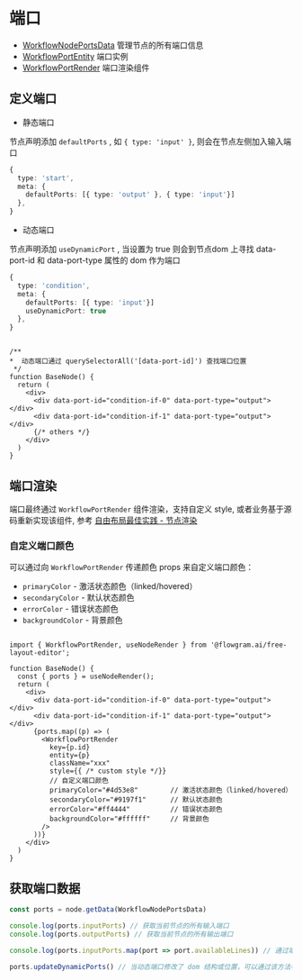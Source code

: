 # 端口

- [WorkflowNodePortsData](https://github.com/bytedance/flowgram.ai/blob/main/packages/canvas-engine/free-layout-core/src/entity-datas/workflow-node-ports-data.ts) 管理节点的所有端口信息
- [WorkflowPortEntity](https://github.com/bytedance/flowgram.ai/blob/main/packages/canvas-engine/free-layout-core/src/entities/workflow-port-entity.ts) 端口实例
- [WorkflowPortRender](https://github.com/bytedance/flowgram.ai/blob/main/packages/plugins/free-lines-plugin/src/components/workflow-port-render/index.tsx) 端口渲染组件


## 定义端口

- 静态端口

节点声明添加 `defaultPorts` , 如 `{ type: 'input' }`, 则会在节点左侧加入输入端口

```ts pure title="node-registries.ts"
{
  type: 'start',
  meta: {
    defaultPorts: [{ type: 'output' }, { type: 'input'}]
  },
}
```

- 动态端口

节点声明添加 `useDynamicPort` , 当设置为 true 则会到节点dom 上寻找 data-port-id 和 data-port-type 属性的 dom 作为端口


```ts pure title="node-registries.ts"
{
  type: 'condition',
  meta: {
    defaultPorts: [{ type: 'input'}]
    useDynamicPort: true
  },
}

```

```tsx pure

/**
*  动态端口通过 querySelectorAll('[data-port-id]') 查找端口位置
 */
function BaseNode() {
  return (
    <div>
      <div data-port-id="condition-if-0" data-port-type="output"></div>
      <div data-port-id="condition-if-1" data-port-type="output"></div>
      {/* others */}
    </div>
  )
}
```

## 端口渲染

端口最终通过 `WorkflowPortRender` 组件渲染，支持自定义 style, 或者业务基于源码重新实现该组件, 参考 [自由布局最佳实践 - 节点渲染](https://github.com/bytedance/flowgram.ai/blob/main/apps/demo-free-layout/src/components/base-node/node-wrapper.tsx)

### 自定义端口颜色

可以通过向 `WorkflowPortRender` 传递颜色 props 来自定义端口颜色：

- `primaryColor` - 激活状态颜色（linked/hovered）
- `secondaryColor` - 默认状态颜色
- `errorColor` - 错误状态颜色
- `backgroundColor` - 背景颜色

```tsx pure

import { WorkflowPortRender, useNodeRender } from '@flowgram.ai/free-layout-editor';

function BaseNode() {
  const { ports } = useNodeRender();
  return (
    <div>
      <div data-port-id="condition-if-0" data-port-type="output"></div>
      <div data-port-id="condition-if-1" data-port-type="output"></div>
      {ports.map((p) => (
        <WorkflowPortRender
          key={p.id}
          entity={p}
          className="xxx"
          style={{ /* custom style */}}
          // 自定义端口颜色
          primaryColor="#4d53e8"        // 激活状态颜色（linked/hovered）
          secondaryColor="#9197f1"      // 默认状态颜色
          errorColor="#ff4444"          // 错误状态颜色
          backgroundColor="#ffffff"     // 背景颜色
        />
      ))}
    </div>
  )
}
```

## 获取端口数据

```ts pure
const ports = node.getData(WorkflowNodePortsData)

console.log(ports.inputPorts) // 获取当前节点的所有输入端口
console.log(ports.outputPorts) // 获取当前节点的所有输出端口

console.log(ports.inputPorts.map(port => port.availableLines)) // 通过端口找到连接的线条

ports.updateDynamicPorts() // 当动态端口修改了 dom 结构或位置，可以通过该方法手动刷新端口位置(dom 渲染有延迟，最好在 useEffect 或者 setTimeout 执行)
```


